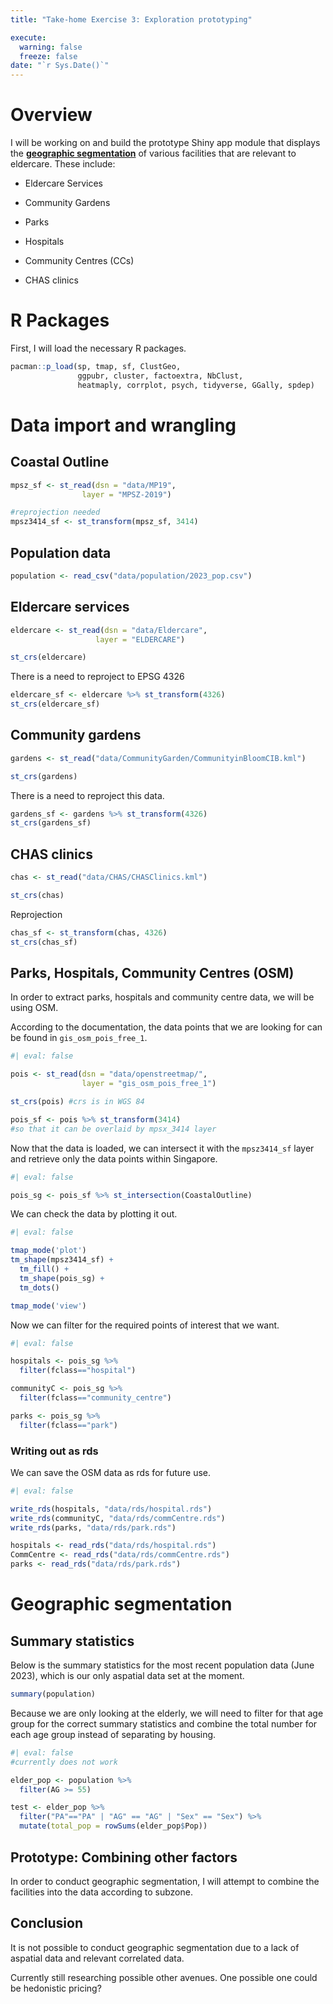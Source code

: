 ```yaml
---
title: "Take-home Exercise 3: Exploration prototyping"

execute:
  warning: false
  freeze: false
date: "`r Sys.Date()`"
---
```


# Overview

I will be working on and build the prototype Shiny app module that displays the [**geographic segmentation**]{.underline} of various facilities that are relevant to eldercare. These include:

-   Eldercare Services

-   Community Gardens

-   Parks

-   Hospitals

-   Community Centres (CCs)

-   CHAS clinics

# R Packages

First, I will load the necessary R packages.

```r
pacman::p_load(sp, tmap, sf, ClustGeo, 
               ggpubr, cluster, factoextra, NbClust,
               heatmaply, corrplot, psych, tidyverse, GGally, spdep)
```

# Data import and wrangling

## Coastal Outline

```r
mpsz_sf <- st_read(dsn = "data/MP19", 
                layer = "MPSZ-2019")

#reprojection needed
mpsz3414_sf <- st_transform(mpsz_sf, 3414)
```

## Population data

```r
population <- read_csv("data/population/2023_pop.csv")
```

## Eldercare services

```r
eldercare <- st_read(dsn = "data/Eldercare", 
                   layer = "ELDERCARE")

st_crs(eldercare)
```

There is a need to reproject to EPSG 4326

```r
eldercare_sf <- eldercare %>% st_transform(4326)
st_crs(eldercare_sf)
```

## Community gardens

```r
gardens <- st_read("data/CommunityGarden/CommunityinBloomCIB.kml")

st_crs(gardens)
```

There is a need to reproject this data.

```r
gardens_sf <- gardens %>% st_transform(4326)
st_crs(gardens_sf)
```

## CHAS clinics

```r
chas <- st_read("data/CHAS/CHASClinics.kml")

st_crs(chas)
```

Reprojection

```r
chas_sf <- st_transform(chas, 4326)
st_crs(chas_sf)
```

## Parks, Hospitals, Community Centres (OSM)

In order to extract parks, hospitals and community centre data, we will be using OSM.

According to the documentation, the data points that we are looking for can be found in `gis_osm_pois_free_1`.

```r
#| eval: false

pois <- st_read(dsn = "data/openstreetmap/",
                layer = "gis_osm_pois_free_1")

st_crs(pois) #crs is in WGS 84

pois_sf <- pois %>% st_transform(3414)
#so that it can be overlaid by mpsx_3414 layer
```

Now that the data is loaded, we can intersect it with the `mpsz3414_sf` layer and retrieve only the data points within Singapore.

```r
#| eval: false

pois_sg <- pois_sf %>% st_intersection(CoastalOutline)
```

We can check the data by plotting it out.

```r
#| eval: false

tmap_mode('plot')
tm_shape(mpsz3414_sf) +
  tm_fill() +
  tm_shape(pois_sg) +
  tm_dots()

tmap_mode('view')
```

Now we can filter for the required points of interest that we want.

```r
#| eval: false

hospitals <- pois_sg %>%
  filter(fclass=="hospital")

communityC <- pois_sg %>%
  filter(fclass=="community_centre")

parks <- pois_sg %>%
  filter(fclass=="park")
```

### Writing out as rds

We can save the OSM data as rds for future use.

```r
#| eval: false

write_rds(hospitals, "data/rds/hospital.rds")
write_rds(communityC, "data/rds/commCentre.rds")
write_rds(parks, "data/rds/park.rds")
```

```r
hospitals <- read_rds("data/rds/hospital.rds")
CommCentre <- read_rds("data/rds/commCentre.rds")
parks <- read_rds("data/rds/park.rds")
```

# Geographic segmentation
## Summary statistics
Below is the summary statistics for the most recent population data (June 2023), which is our only aspatial data set at the moment.
```r
summary(population)
```
Because we are only looking at the elderly, we will need to filter for that age group for the correct summary statistics and combine the total number for each age group instead of separating by housing.

```r
#| eval: false
#currently does not work

elder_pop <- population %>%
  filter(AG >= 55)

test <- elder_pop %>%
  filter("PA"=="PA" | "AG" == "AG" | "Sex" == "Sex") %>%
  mutate(total_pop = rowSums(elder_pop$Pop))
```

## Prototype: Combining other factors
In order to conduct geographic segmentation, I will attempt to combine the facilities into the data according to subzone.

## Conclusion
It is not possible to conduct geographic segmentation due to a lack of aspatial data and relevant correlated data.

Currently still researching possible other avenues. One possible one could be hedonistic pricing?
